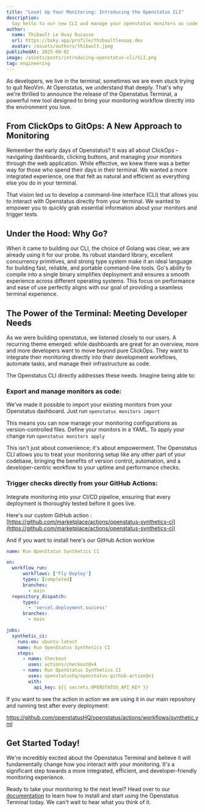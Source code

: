 ```yaml
---
title: "Level Up Your Monitoring: Introducing the Openstatus CLI"
description:
  Say hello to our new CLI and manage your openstatus monitors as code.
author:
  name: Thibault Le Ouay Ducasse
  url: https://bsky.app/profile/thibaultleouay.dev
  avatar: /assets/authors/thibault.jpeg
publishedAt: 2025-08-02
image: /assets/posts/introducing-openstatus-cli/CLI.png
tag: engineering
---
```


As developers, we live in the terminal, sometimes we are even stuck trying to quit NeoVim. At Openstatus, we understand that deeply. That's why we're thrilled to announce the release of the Openstatus Terminal, a powerful new tool designed to bring your monitoring workflow directly into the environment you love.

## From ClickOps to GitOps: A New Approach to Monitoring

Remember the early days of Openstatus? It was all about ClickOps – navigating dashboards, clicking buttons, and managing your monitors through the web application. While effective, we knew there was a better way for those who spend their days in their terminal. We wanted a more integrated experience, one that felt as natural and efficient as everything else you do in your terminal.

That vision led us to develop a command-line interface (CLI) that allows you to interact with Openstatus directly from your terminal. We wanted to empower you to quickly grab essential information about your monitors and trigger tests.

## Under the Hood: Why Go?

When it came to building our CLI, the choice of Golang was clear, we are already using it for our probe. Its robust standard library, excellent concurrency primitives, and strong type system make it an ideal language for building fast, reliable, and portable command-line tools. Go's ability to compile into a single binary simplifies deployment and ensures a smooth experience across different operating systems. This focus on performance and ease of use perfectly aligns with our goal of providing a seamless terminal experience.

## The Power of the Terminal: Meeting Developer Needs

As we were building openstatus, we listened closely to our users. A recurring theme emerged: while dashboards are great for an overview, more and more developers want to move beyond pure ClickOps. They want to integrate their monitoring directly into their development workflows, automate tasks, and manage their infrastructure as code.

The Openstatus CLI directly addresses these needs. Imagine being able to:


### Export and manage monitors as code:

We've made it possible to import your existing monitors from your Openstatus dashboard.
Just run `openstatus monitors import`

This means you can now manage your monitoring configurations as version-controlled files. Define your monitors in a YAML. To apply your change run `openstatus monitors apply`

This isn't just about convenience; it's about empowerment. The Openstatus CLI allows you to treat your monitoring setup like any other part of your codebase, bringing the benefits of version control, automation, and a developer-centric workflow to your uptime and performance checks.



### Trigger checks directly from your GitHub Actions:

Integrate monitoring into your CI/CD pipeline, ensuring that every deployment is thoroughly tested before it goes live.

Here's our custom GitHub action : [https://github.com/marketplace/actions/openstatus-synthetics-ci](https://github.com/marketplace/actions/openstatus-synthetics-ci)

And if you want to install here's our GitHub Action worklow

```yaml
name: Run OpenStatus Synthetics CI

on:
  workflow_run:
      workflows: ['Fly Deploy']
      types: [completed]
      branches:
        - main
  repository_dispatch:
      types:
        - 'vercel.deployment.success'
      branches:
        - main

jobs:
  synthetic_ci:
    runs-on: ubuntu-latest
    name: Run OpenStatus Synthetics CI
    steps:
      - name: Checkout
        uses: actions/checkout@v4
      - name: Run OpenStatus Synthetics CI
        uses: openstatushq/openstatus-github-action@v1
        with:
          api_key: ${{ secrets.OPENSTATUS_API_KEY }}
```

If you want to see the action in action  we are using it in our main repository and running test after every deployment:

https://github.com/openstatusHQ/openstatus/actions/workflows/synthetic.yml


## Get Started Today!

We're incredibly excited about the Openstatus Terminal and believe it will fundamentally change how you interact with your monitoring. It's a significant step towards a more integrated, efficient, and developer-friendly monitoring experience.

Ready to take your monitoring to the next level? Head over to our [documentation](https://docs.openstatus.dev/cli/getting-started/) to learn how to install and start using the Openstatus Terminal today. We can't wait to hear what you think of it.

